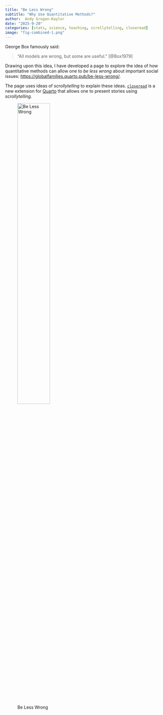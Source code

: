 ```yaml
---
title: "Be Less Wrong"
subtitle: "Why Use Quantitative Methods?"
author:  Andy Grogan-Kaylor 
date: "2025-9-20"
categories: [stats, science, teaching, scrollytelling, closeread]
image: "fig-combined-1.png"
---
```


George Box famously said: 

> "All models are wrong, but some are useful." [@Box1979]

Drawing upon this idea, I have developed a page to explore the idea of how quantitative methods can allow one to *be less wrong* about important social issues:  [https://globalfamilies.quarto.pub/be-less-wrong/](https://globalfamilies.quarto.pub/be-less-wrong/).

The page uses ideas of *scrollytelling* to explain these ideas. [`closeread`](https://closeread.dev/) is a new extension for [Quarto](https://quarto.org/) that allows one to present stories using *scrollytelling.*

![Be Less Wrong](fig-combined-1.png){width=50%}

